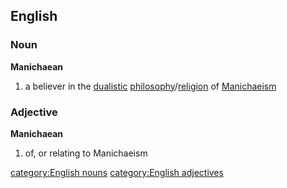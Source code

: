 ==English==
===Noun===
'''Manichaean'''
#a believer in the [[dualistic]] [[philosophy]]/[[religion]] of  [[Manichaeism]]
===Adjective===
'''Manichaean'''
#of, or relating to Manichaeism
[[category:English nouns]]
[[category:English adjectives]]